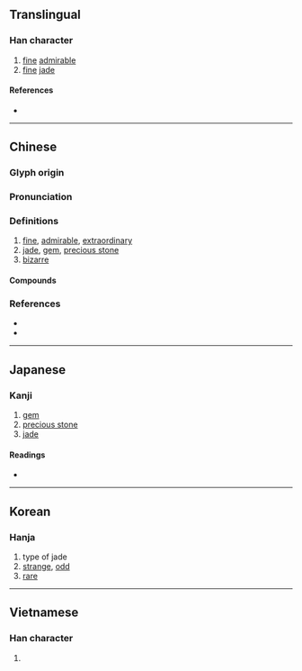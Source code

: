 {{character info/new}}
==Translingual==

===Han character===
{{Han char|rn=96|rad=玉|as=08|sn=12|four=14121|canj=MGKMR|ids=⿰𤣩奇}}

# [[fine]] [[admirable]]
# [[fine]] [[jade]]

====References====
* {{Han ref|kx=0734.230|dkj=21062|dj=1146.240|hdz=21120.100|uh=7426|ud=29734|bh=B561|bd=46433}}

----

==Chinese==
{{zh-forms}}

===Glyph origin===
{{Han etym}}

===Pronunciation===
{{zh-pron
|m=qí
|c=kei4
|mc=y
|oc=y
|cat=
}}

===Definitions===
{{zh-hanzi}}

# [[fine]], [[admirable]], [[extraordinary]]
# [[jade]], [[gem]], [[precious stone]]
# [[bizarre]]

====Compounds====
{{zh-der|琦善|琦瑋|琦行|瑰意琦行|韓琦}}


===References===
* {{R:twedu|B02633}}
* {{R:yue:Hanzi}}

----

==Japanese==

===Kanji===
{{ja-kanji|grade=|rs=玉08}}

# [[gem]]
# [[precious stone]]
# [[jade]]

====Readings====
* {{ja-readings|on=[[き]] (ki), [[ぎ]] (gi)|kun=[[たま]] (tama)|nanori=}}

----

==Korean==

===Hanja===
{{ko-hanja|hangeul=기|eumhun=|rv=gi|mr=ki|y=ki}}

# type of jade
# [[strange]], [[odd]]
# [[rare]]

----

==Vietnamese==

===Han character===
{{vi-hantu|[[kỳ]], [[kì]]|rs=玉08}}

# {{rfdef|vi|sort=玉08}}